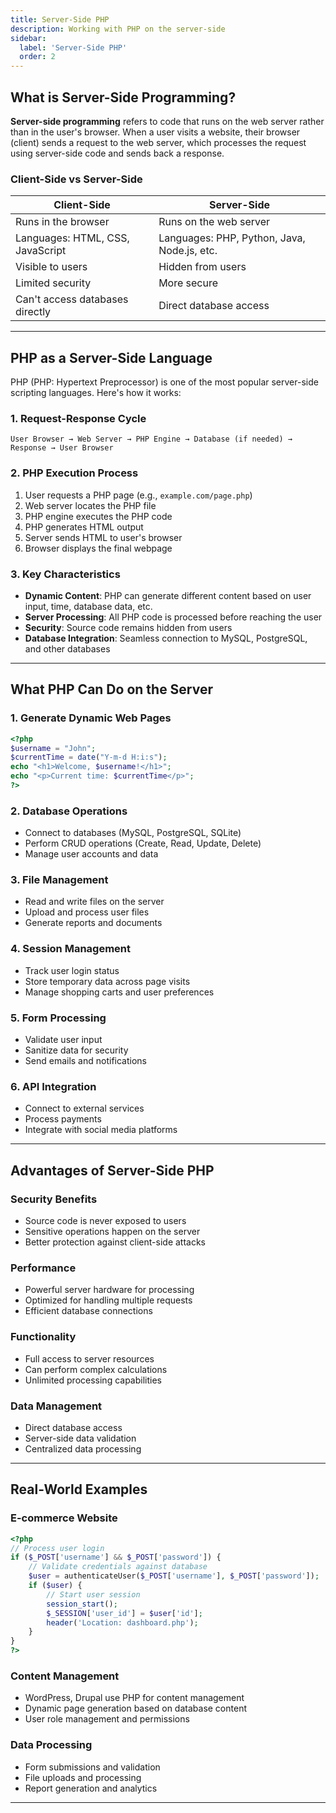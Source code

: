 ```yaml
---
title: Server-Side PHP
description: Working with PHP on the server-side
sidebar:
  label: 'Server-Side PHP'
  order: 2
---
```


## What is Server-Side Programming?

**Server-side programming** refers to code that runs on the web server rather than in the user's browser. When a user visits a website, their browser (client) sends a request to the web server, which processes the request using server-side code and sends back a response.

### Client-Side vs Server-Side

| **Client-Side** | **Server-Side** |
|-----------------|-----------------|
| Runs in the browser | Runs on the web server |
| Languages: HTML, CSS, JavaScript | Languages: PHP, Python, Java, Node.js, etc. |
| Visible to users | Hidden from users |
| Limited security | More secure |
| Can't access databases directly | Direct database access |

---

## PHP as a Server-Side Language

PHP (PHP: Hypertext Preprocessor) is one of the most popular server-side scripting languages. Here's how it works:

### 1. Request-Response Cycle
```
User Browser → Web Server → PHP Engine → Database (if needed) → Response → User Browser
```

### 2. PHP Execution Process
1. User requests a PHP page (e.g., `example.com/page.php`)
2. Web server locates the PHP file
3. PHP engine executes the PHP code
4. PHP generates HTML output
5. Server sends HTML to user's browser
6. Browser displays the final webpage

### 3. Key Characteristics

- **Dynamic Content**: PHP can generate different content based on user input, time, database data, etc.
- **Server Processing**: All PHP code is processed before reaching the user
- **Security**: Source code remains hidden from users
- **Database Integration**: Seamless connection to MySQL, PostgreSQL, and other databases

---

## What PHP Can Do on the Server

### 1. Generate Dynamic Web Pages
```php
<?php
$username = "John";
$currentTime = date("Y-m-d H:i:s");
echo "<h1>Welcome, $username!</h1>";
echo "<p>Current time: $currentTime</p>";
?>
```

### 2. Database Operations
- Connect to databases (MySQL, PostgreSQL, SQLite)
- Perform CRUD operations (Create, Read, Update, Delete)
- Manage user accounts and data

### 3. File Management
- Read and write files on the server
- Upload and process user files
- Generate reports and documents

### 4. Session Management
- Track user login status
- Store temporary data across page visits
- Manage shopping carts and user preferences

### 5. Form Processing
- Validate user input
- Sanitize data for security
- Send emails and notifications

### 6. API Integration
- Connect to external services
- Process payments
- Integrate with social media platforms

---

## Advantages of Server-Side PHP

### Security Benefits
- Source code is never exposed to users
- Sensitive operations happen on the server
- Better protection against client-side attacks

### Performance
- Powerful server hardware for processing
- Optimized for handling multiple requests
- Efficient database connections

### Functionality
- Full access to server resources
- Can perform complex calculations
- Unlimited processing capabilities

### Data Management
- Direct database access
- Server-side data validation
- Centralized data processing

---

## Real-World Examples

### E-commerce Website
```php
<?php
// Process user login
if ($_POST['username'] && $_POST['password']) {
    // Validate credentials against database
    $user = authenticateUser($_POST['username'], $_POST['password']);
    if ($user) {
        // Start user session
        session_start();
        $_SESSION['user_id'] = $user['id'];
        header('Location: dashboard.php');
    }
}
?>
```

### Content Management
- WordPress, Drupal use PHP for content management
- Dynamic page generation based on database content
- User role management and permissions

### Data Processing
- Form submissions and validation
- File uploads and processing
- Report generation and analytics

---

